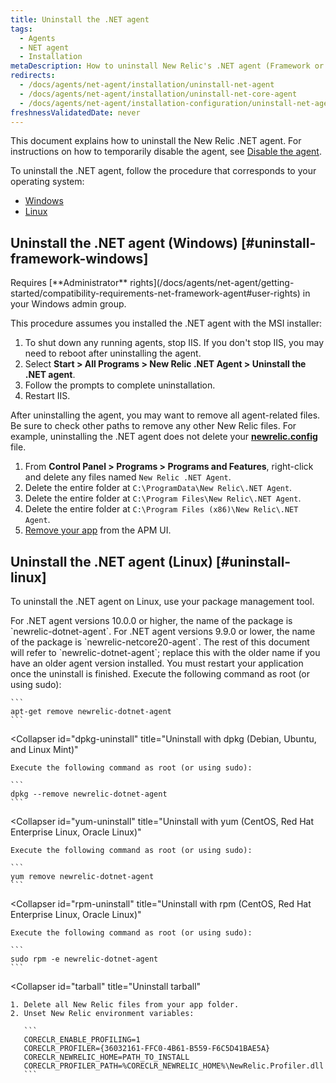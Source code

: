 ```yaml
---
title: Uninstall the .NET agent
tags:
  - Agents
  - NET agent
  - Installation
metaDescription: How to uninstall New Relic's .NET agent (Framework or Core).
redirects:
  - /docs/agents/net-agent/installation/uninstall-net-agent
  - /docs/agents/net-agent/installation/uninstall-net-core-agent
  - /docs/agents/net-agent/installation-configuration/uninstall-net-agent
freshnessValidatedDate: never
---
```


This document explains how to uninstall the New Relic .NET agent. For instructions on how to temporarily disable the agent, see [Disable the agent](/docs/agents/manage-apm-agents/installation/disable-apm-agent#net).

To uninstall the .NET agent, follow the procedure that corresponds to your operating system:

* [Windows](#uninstall-framework-windows)
* [Linux](#uninstall-linux)

## Uninstall the .NET agent (Windows) [#uninstall-framework-windows]

<Callout variant="tip">
  Requires [<DNT>**Administrator**</DNT> rights](/docs/agents/net-agent/getting-started/compatibility-requirements-net-framework-agent#user-rights) in your Windows admin group.
</Callout>

This procedure assumes you installed the .NET agent with the MSI installer:

1. To shut down any running agents, stop IIS. If you don't stop IIS, you may need to reboot after uninstalling the agent.
2. Select <DNT>**Start > All Programs > New Relic .NET Agent > Uninstall the .NET agent**</DNT>.
3. Follow the prompts to complete uninstallation.
4. Restart IIS.

After uninstalling the agent, you may want to remove all agent-related files. Be sure to check other paths to remove any other New Relic files. For example, uninstalling the .NET agent does not delete your <DNT>**[newrelic.config](/docs/agents/net-agent/installation-configuration/net-agent-configuration#config-options-precedence)**</DNT> file.

1. From <DNT>**Control Panel > Programs > Programs and Features**</DNT>, right-click and delete any files named `New Relic .NET Agent`.
2. Delete the entire folder at `C:\ProgramData\New Relic\.NET Agent`.
3. Delete the entire folder at `C:\Program Files\New Relic\.NET Agent`.
4. Delete the entire folder at `C:\Program Files (x86)\New Relic\.NET Agent`.
5. [Remove your app](/docs/apm/new-relic-apm/maintenance/remove-applications-from-new-relic-ui) from the APM UI.

## Uninstall the .NET agent (Linux) [#uninstall-linux]

To uninstall the .NET agent on Linux, use your package management tool.

<Callout variant="important">
  For .NET agent versions 10.0.0 or higher, the name of the package is `newrelic-dotnet-agent`. For .NET agent versions 9.9.0 or lower, the name of the package is `newrelic-netcore20-agent`.
  The rest of this document will refer to `newrelic-dotnet-agent`; replace this with the older name if you have an older agent version installed.
</Callout>

<Callout variant="important">
  You must restart your application once the uninstall is finished.
</Callout>

<CollapserGroup>
  <Collapser
    id="apt-uninstall"
    title="Uninstall with apt (Debian, Ubuntu, and Linux Mint)"
  >
    Execute the following command as root (or using sudo):

    ```
    apt-get remove newrelic-dotnet-agent
    ```
  </Collapser>

  <Collapser
    id="dpkg-uninstall"
    title="Uninstall with dpkg (Debian, Ubuntu, and Linux Mint)"
  >
    Execute the following command as root (or using sudo):

    ```
    dpkg --remove newrelic-dotnet-agent
    ```
  </Collapser>

  <Collapser
    id="yum-uninstall"
    title="Uninstall with yum (CentOS, Red Hat Enterprise Linux, Oracle Linux)"
  >
    Execute the following command as root (or using sudo):

    ```
    yum remove newrelic-dotnet-agent
    ```
  </Collapser>

  <Collapser
    id="rpm-uninstall"
    title="Uninstall with rpm (CentOS, Red Hat Enterprise Linux, Oracle Linux)"
  >
    Execute the following command as root (or using sudo):

    ```
    sudo rpm -e newrelic-dotnet-agent
    ```
  </Collapser>

  <Collapser
    id="tarball"
    title="Uninstall tarball"
  >
    1. Delete all New Relic files from your app folder.
    2. Unset New Relic environment variables:

       ```
       CORECLR_ENABLE_PROFILING=1
       CORECLR_PROFILER={36032161-FFC0-4B61-B559-F6C5D41BAE5A}
       CORECLR_NEWRELIC_HOME=PATH_TO_INSTALL
       CORECLR_PROFILER_PATH=%CORECLR_NEWRELIC_HOME%\NewRelic.Profiler.dll
       ```
  </Collapser>
</CollapserGroup>
